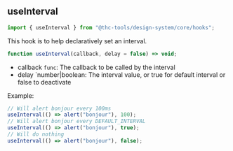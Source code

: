 
<Meta title="Design System/Core/Hooks/useInterval" />

## useInterval

```js
import { useInterval } from "@thc-tools/design-system/core/hooks";
```

This hook is to help declaratively set an interval.

```js
function useInterval(callback, delay = false) => void;
```

-   callback `func`: The callback to be called by the interval
-   delay `number|boolean: The interval value, or true for default interval or false to deactivate

Example:

```js
// Will alert bonjour every 100ms
useInterval(() => alert("bonjour"), 100);
// Will alert bonjour every DEFAULT_INTERVAL
useInterval(() => alert("bonjour"), true);
// Will do nothing
useInterval(() => alert("bonjour"), false);
```
